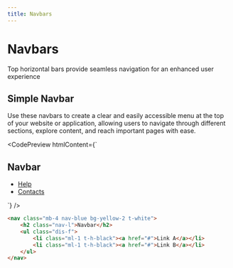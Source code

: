 ```yaml
---
title: Navbars
---
```



# Navbars

Top horizontal bars provide seamless navigation for an enhanced user experience

## Simple Navbar

Use these navbars to create a clear and easily accessible menu at the top of your website or application, allowing users to navigate through different sections, explore content, and reach important pages with ease.

<CodePreview
  htmlContent={`
  <nav class="mb-4 nav-blue">
      <h2 class="nav-l t-white">Navbar</h2>
      <ul class="dis-f">
          <li class="ml-1 t-white"><a href="#">Help</a></li>
          <li class="ml-1 t-white"><a href="#">Contacts</a></li>
      </ul>
  </nav>
  `}
/>

```html title="index.html"
<nav class="mb-4 nav-blue bg-yellow-2 t-white">
    <h2 class="nav-l">Navbar</h2>
    <ul class="dis-f">
        <li class="ml-1 t-h-black"><a href="#">Link A</a></li>
        <li class="ml-1 t-h-black"><a href="#">Link B</a></li>
    </ul>
</nav>
```